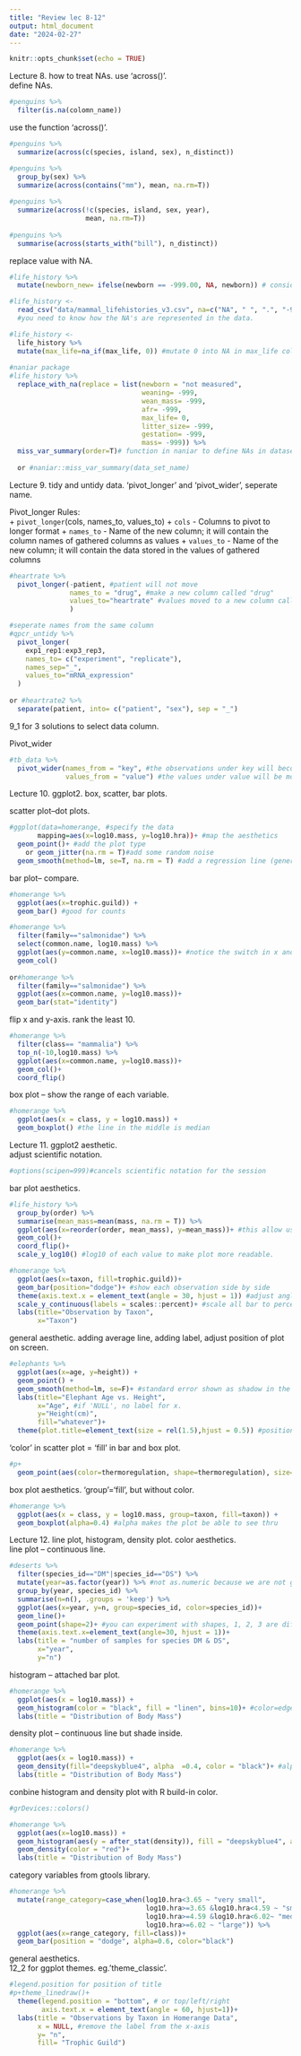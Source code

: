 ```yaml
---
title: "Review lec 8-12"
output: html_document
date: "2024-02-27"
---
```


```r
knitr::opts_chunk$set(echo = TRUE)
```

Lecture 8. how to treat NAs. use 'across()'.  
define NAs. 
```r
#penguins %>% 
  filter(is.na(colomn_name))
```

use the function 'across()'.   
```r
#penguins %>%
  summarize(across(c(species, island, sex), n_distinct))

#penguins %>% 
  group_by(sex) %>% 
  summarize(across(contains("mm"), mean, na.rm=T))
  
#penguins %>%
  summarize(across(!c(species, island, sex, year), 
                   mean, na.rm=T))
  
#penguins %>%
  summarise(across(starts_with("bill"), n_distinct))
```

replace value with NA.   
```r
#life_history %>% 
  mutate(newborn_new= ifelse(newborn == -999.00, NA, newborn)) # consider -999.00 as NA, others keep as newborn value. 

#life_history <- 
  read_csv("data/mammal_lifehistories_v3.csv", na=c("NA", " ", ".", "-999", "-999.00", "not measured")) %>% clean_names() 
  #you need to know how the NA's are represented in the data. 

#life_history <- 
  life_history %>% 
  mutate(max_life=na_if(max_life, 0)) #mutate 0 into NA in max_life column. 
  
#naniar package
#life_history %>% 
  replace_with_na(replace = list(newborn = "not measured", 
                                 weaning= -999, 
                                 wean_mass= -999, 
                                 afr= -999, 
                                 max_life= 0, 
                                 litter_size= -999, 
                                 gestation= -999, 
                                 mass= -999)) %>% 
  miss_var_summary(order=T)# function in naniar to define NAs in dataset. 
  
  or #naniar::miss_var_summary(data_set_name)
```

Lecture 9. tidy and untidy data. 'pivot_longer' and 'pivot_wider', seperate name.    

Pivot_longer
Rules:  
+ `pivot_longer`(cols, names_to, values_to)
+ `cols` - Columns to pivot to longer format
+ `names_to` - Name of the new column; it will contain the column names of gathered columns as values
+ `values_to` - Name of the new column; it will contain the data stored in the values of gathered columns
```r
#heartrate %>% 
  pivot_longer(-patient, #patient will not move
               names_to = "drug", #make a new column called "drug"
               values_to="heartrate" #values moved to a new column called "heartrate"
               )

#seperate names from the same column
#qpcr_untidy %>% 
  pivot_longer(
    exp1_rep1:exp3_rep3,
    names_to= c("experiment", "replicate"),
    names_sep="_",
    values_to="mRNA_expression"
  )
  
or #heartrate2 %>% 
  separate(patient, into= c("patient", "sex"), sep = "_")
```
9_1 for 3 solutions to select data column.  

Pivot_wider
```r
#tb_data %>% 
  pivot_wider(names_from = "key", #the observations under key will become new columns
              values_from = "value") #the values under value will be moved to the new columns
```

Lecture 10. ggplot2. box, scatter, bar plots.  

scatter plot--dot plots. 
```r
#ggplot(data=homerange, #specify the data
       mapping=aes(x=log10.mass, y=log10.hra))+ #map the aesthetics
  geom_point()+ #add the plot type
    or geom_jitter(na.rm = T)#add some random noise
  geom_smooth(method=lm, se=T, na.rm = T) #add a regression line (general base model)#se=T, add shade, se=F, without shade. 
```

bar plot-- compare.   
```r
#homerange %>% 
  ggplot(aes(x=trophic.guild)) + 
  geom_bar() #good for counts

#homerange %>% 
  filter(family=="salmonidae") %>%
  select(common.name, log10.mass) %>% 
  ggplot(aes(y=common.name, x=log10.mass))+ #notice the switch in x and y
  geom_col()
  
or#homerange %>% 
  filter(family=="salmonidae") %>% 
  ggplot(aes(x=common.name, y=log10.mass))+
  geom_bar(stat="identity")
```

flip x and y-axis. rank the least 10.  
```r
#homerange %>% 
  filter(class== "mammalia") %>% 
  top_n(-10,log10.mass) %>% 
  ggplot(aes(x=common.name, y=log10.mass))+
  geom_col()+
  coord_flip() 
```

box plot -- show the range of each variable.  
```r
#homerange %>% 
  ggplot(aes(x = class, y = log10.mass)) +
  geom_boxplot() #the line in the middle is median
```

Lecture 11. ggplot2 aesthetic.   
adjust scientific notation.  
```r
#options(scipen=999)#cancels scientific notation for the session
```

bar plot aesthetics.  
```r
#life_history %>% 
  group_by(order) %>% 
  summarise(mean_mass=mean(mass, na.rm = T)) %>% 
  ggplot(aes(x=reorder(order, mean_mass), y=mean_mass))+ #this allow us to order the x-axis by mean_mass. 
  geom_col()+
  coord_flip()+
  scale_y_log10() #log10 of each value to make plot more readable. 

#homerange %>% 
  ggplot(aes(x=taxon, fill=trophic.guild))+
  geom_bar(position="dodge")+ #show each observation side by side
  theme(axis.text.x = element_text(angle = 30, hjust = 1)) #adjust angle for x-axis. 
  scale_y_continuous(labels = scales::percent)+ #scale all bar to percentage
  labs(title="Observation by Taxon", 
       x="Taxon")
```

general aesthetic. adding average line, adding label, adjust position of plot on screen.    
```r
#elephants %>% 
  ggplot(aes(x=age, y=height)) + 
  geom_point() + 
  geom_smooth(method=lm, se=F)+ #standard error shown as shadow in the plot.  
  labs(title="Elephant Age vs. Height",
       x="Age", #if 'NULL', no label for x. 
       y="Height(cm)", 
       fill="whatever")+
  theme(plot.title=element_text(size = rel(1.5),hjust = 0.5)) #position of the plot. 
```

'color' in scatter plot = 'fill' in bar and box plot.  
```r
#p+
  geom_point(aes(color=thermoregulation, shape=thermoregulation), size=1.5) 
```

box plot aesthetics. 'group'='fill', but without color.   
```r
#homerange %>% 
  ggplot(aes(x = class, y = log10.mass, group=taxon, fill=taxon)) +
  geom_boxplot(alpha=0.4) #alpha makes the plot be able to see thru
```

Lecture 12. line plot, histogram, density plot. color aesthetics.  
line plot -- continuous line.  
```r
#deserts %>% 
  filter(species_id=="DM"|species_id=="DS") %>% 
  mutate(year=as.factor(year)) %>% #not as.numeric because we are not going to add years as numbers together. necessary for year. 
  group_by(year, species_id) %>% 
  summarise(n=n(), .groups = 'keep') %>% 
  ggplot(aes(x=year, y=n, group=species_id, color=species_id))+
  geom_line()+
  geom_point(shape=2)+ #you can experiment with shapes, 1, 2, 3 are diff shapes
  theme(axis.text.x=element_text(angle=30, hjust = 1))+
  labs(title = "number of samples for species DM & DS",
       x="year",
       y="n")
```

histogram -- attached bar plot.  
```r
#homerange %>% 
  ggplot(aes(x = log10.mass)) +
  geom_histogram(color = "black", fill = "linen", bins=10)+ #color=edge color, fill=inside shade, bins=wideth of bar
  labs(title = "Distribution of Body Mass")
```

density plot -- continuous line but shade inside.  
```r
#homerange %>% 
  ggplot(aes(x = log10.mass)) +
  geom_density(fill="deepskyblue4", alpha  =0.4, color = "black")+ #alpha is the transparency
  labs(title = "Distribution of Body Mass")
```

conbine histogram and density plot with R build-in color.  
```r
#grDevices::colors()

#homerange %>% 
  ggplot(aes(x=log10.mass)) +
  geom_histogram(aes(y = after_stat(density)), fill = "deepskyblue4", alpha = 0.4, color = "black")+ #just copy paste after_stat
  geom_density(color = "red")+
  labs(title = "Distribution of Body Mass")
```

category variables from gtools library.  
```r
#homerange %>% 
  mutate(range_category=case_when(log10.hra<3.65 ~ "very small",
                                  log10.hra>=3.65 &log10.hra<4.59 ~ "small",
                                  log10.hra>=4.59 &log10.hra<6.02~ "medium",
                                  log10.hra>=6.02 ~ "large")) %>% 
  ggplot(aes(x=range_category, fill=class))+
  geom_bar(position = "dodge", alpha=0.6, color="black")
```

general aesthetics.  
12_2 for ggplot themes. eg.'theme_classic'.   
```r
#legend.position for position of title
#p+theme_linedraw()+
  theme(legend.position = "bottom", # or top/left/right
        axis.text.x = element_text(angle = 60, hjust=1))+
  labs(title = "Observations by Taxon in Homerange Data",
       x = NULL, #remove the label from the x-axis
       y= "n",
       fill= "Trophic Guild")
```









